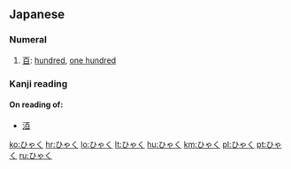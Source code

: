 ==Japanese==

===Numeral===
{{ja-pos|numeral}}

# [[百]]: [[hundred]], [[one hundred]]

===Kanji reading===
{{ja-kanji reading|rom=hyaku}}

====On reading of:====
* [[洦]]

[[ko:ひゃく]]
[[hr:ひゃく]]
[[lo:ひゃく]]
[[lt:ひゃく]]
[[hu:ひゃく]]
[[km:ひゃく]]
[[pl:ひゃく]]
[[pt:ひゃく]]
[[ru:ひゃく]]
